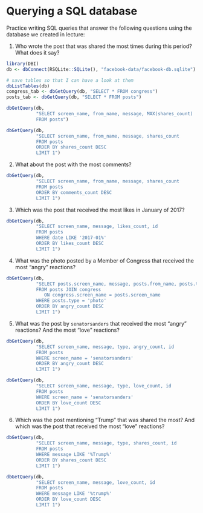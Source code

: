 # Querying a SQL database

Practice writing SQL queries that answer the following questions using the database we created in lecture:

1. Who wrote the post that was shared the most times during this period? What does it say?

```r
library(DBI)
db <- dbConnect(RSQLite::SQLite(), "facebook-data/facebook-db.sqlite")

# save tables so that I can have a look at them
dbListTables(db)
congress_tab <- dbGetQuery(db, "SELECT * FROM congress")
posts_tab <- dbGetQuery(db, "SELECT * FROM posts")

dbGetQuery(db, 
           "SELECT screen_name, from_name, message, MAX(shares_count)
           FROM posts")

dbGetQuery(db,
           "SELECT screen_name, from_name, message, shares_count
           FROM posts
           ORDER BY shares_count DESC
           LIMIT 1")

```

2. What about the post with the most comments?

```r
dbGetQuery(db,
           "SELECT screen_name, from_name, message, shares_count
           FROM posts
           ORDER BY comments_count DESC
           LIMIT 1")
```

3. Which was the post that received the most likes in January of 2017?

```r
dbGetQuery(db,
           "SELECT screen_name, message, likes_count, id
           FROM posts
           WHERE date LIKE '2017-01%'
           ORDER BY likes_count DESC
           LIMIT 1")

```

4. What was the photo posted by a Member of Congress that received the most "angry" reactions?

```r
dbGetQuery(db, 
           "SELECT posts.screen_name, message, posts.from_name, posts.type, posts.id, congress.type, angry_count
           FROM posts JOIN congress
              ON congress.screen_name = posts.screen_name
           WHERE posts.type = 'photo'
           ORDER BY angry_count DESC
           LIMIT 1")

```

5. What was the post by `senatorsanders` that received the most "angry" reactions? And the most "love" reactions?

```r
dbGetQuery(db,
           "SELECT screen_name, message, type, angry_count, id
           FROM posts
           WHERE screen_name = 'senatorsanders'
           ORDER BY angry_count DESC
           LIMIT 1")

dbGetQuery(db,
           "SELECT screen_name, message, type, love_count, id
           FROM posts
           WHERE screen_name = 'senatorsanders'
           ORDER BY love_count DESC
           LIMIT 1")
```

6. Which was the post mentioning "Trump" that was shared the most? And which was the post that received the most "love" reactions?

```r
dbGetQuery(db,
           "SELECT screen_name, message, type, shares_count, id
           FROM posts
           WHERE message LIKE '%Trump%'
           ORDER BY shares_count DESC
           LIMIT 1")

dbGetQuery(db, 
           "SELECT screen_name, message, love_count, id
           FROM posts
           WHERE message LIKE '%trump%'
           ORDER BY love_count DESC
           LIMIT 1")
```





